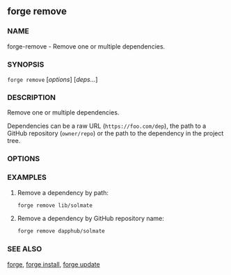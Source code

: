 
## forge remove

### NAME

forge-remove - Remove one or multiple dependencies.

### SYNOPSIS

`forge remove` [*options*] [*deps...*]

### DESCRIPTION

Remove one or multiple dependencies.

Dependencies can be a raw URL (`https://foo.com/dep`), the path to a GitHub repository (`owner/repo`) or the path to the dependency in the project tree.

### OPTIONS

<CommonOptions />

### EXAMPLES

1. Remove a dependency by path:

   ```sh
   forge remove lib/solmate
   ```

2. Remove a dependency by GitHub repository name:
   ```sh
   forge remove dapphub/solmate
   ```

### SEE ALSO

[forge](./forge.md), [forge install](./forge-install.md), [forge update](./forge-update.md)
